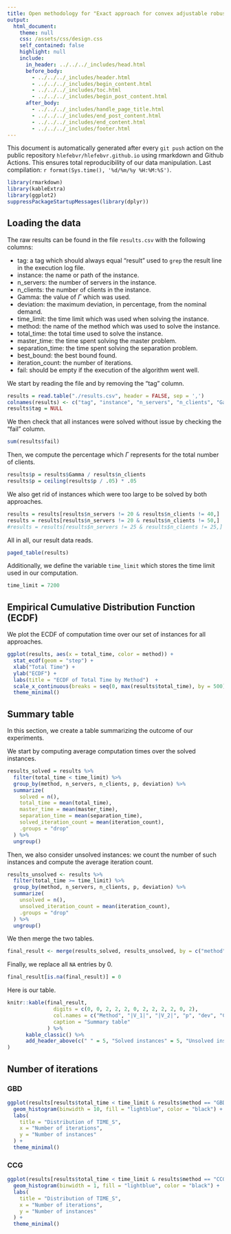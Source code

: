 ```yaml
---
title: Open methodology for "Exact approach for convex adjustable robust optimization" > Resource Allocation Problem (RAP)
output: 
  html_document:
    theme: null
    css: /assets/css/design.css
    self_contained: false
    highlight: null
    include:
      in_header: ../../../_includes/head.html
      before_body: 
        - ../../../_includes/header.html
        - ../../../_includes/begin_content.html
        - ../../../_includes/toc.html
        - ../../../_includes/begin_post_content.html
      after_body: 
        - ../../../_includes/handle_page_title.html
        - ../../../_includes/end_post_content.html
        - ../../../_includes/end_content.html
        - ../../../_includes/footer.html
---
```


<div class="warning">This document is automatically generated after every `git push` action on the public repository `hlefebvr/hlefebvr.github.io` using rmarkdown and Github Actions. This ensures total reproducibility of our data manipulation. Last compilation: `r format(Sys.time(), '%d/%m/%y %H:%M:%S')`.</div>


```r
library(rmarkdown)
library(kableExtra)
library(ggplot2)
suppressPackageStartupMessages(library(dplyr))
```

## Loading the data

The raw results can be found in the file `results.csv` with the following columns:

- tag: a tag which should always equal "result" used to `grep` the result line in the execution log file.
- instance: the name or path of the instance.
- n_servers: the number of servers in the instance.
- n_clients: the number of clients in the instance.
- Gamma: the value of $\Gamma$ which was used.
- deviation: the maximum deviation, in percentage, from the nominal demand.
- time_limit: the time limit which was used when solving the instance.
- method: the name of the method which was used to solve the instance.
- total_time: the total time used to solve the instance.
- master_time: the time spent solving the master problem.
- separation_time: the time spent solving the separation problem.
- best_bound: the best bound found.
- iteration_count: the number of iterations.
- fail: should be empty if the execution of the algorithm went well.

We start by reading the file and by removing the "tag" column.

```r
results = read.table("./results.csv", header = FALSE, sep = ',')
colnames(results) <- c("tag", "instance", "n_servers", "n_clients", "Gamma", "deviation", "time_limit", "method", "total_time", "master_time", "separation_time", "best_bound", "iteration_count", "fail")
results$tag = NULL
```

We then check that all instances were solved without issue by checking the "fail" column.

```r
sum(results$fail)
```

Then, we compute the percentage which $\Gamma$ represents for the total number of clients.

```r
results$p = results$Gamma / results$n_clients
results$p = ceiling(results$p / .05) * .05
```

We also get rid of instances which were too large to be solved by both approaches.

```r
results = results[results$n_servers != 20 & results$n_clients != 40,]
results = results[results$n_servers != 20 & results$n_clients != 50,]
#results = results[results$n_servers != 25 & results$n_clients != 25,]
```

All in all, our result data reads.

```r
paged_table(results)
```


Additionally, we define the variable `time_limit` which stores the time limit used in our computation.

```r
time_limit = 7200
```

## Empirical Cumulative Distribution Function (ECDF)

We plot the ECDF of computation time over our set of instances for all approaches.

```r
ggplot(results, aes(x = total_time, color = method)) +
  stat_ecdf(geom = "step") +
  xlab("Total Time") +
  ylab("ECDF") +
  labs(title = "ECDF of Total Time by Method")  +
  scale_x_continuous(breaks = seq(0, max(results$total_time), by = 500), labels = seq(0, max(results$total_time), by = 500)) +
  theme_minimal()

```

## Summary table

In this section, we create a table summarizing the outcome of our experiments.

We start by computing average computation times over the solved instances.

```r
results_solved = results %>%
  filter(total_time < time_limit) %>%
  group_by(method, n_servers, n_clients, p, deviation) %>%
  summarize(
    solved = n(),
    total_time = mean(total_time),
    master_time = mean(master_time),
    separation_time = mean(separation_time),
    solved_iteration_count = mean(iteration_count),
    .groups = "drop"
  ) %>%
  ungroup()
```

Then, we also consider unsolved instances: we count the number of such instances and compute the average iteration count.

```r
results_unsolved <- results %>%
  filter(total_time >= time_limit) %>%
  group_by(method, n_servers, n_clients, p, deviation) %>%
  summarize(
    unsolved = n(),
    unsolved_iteration_count = mean(iteration_count),
    .groups = "drop"
  ) %>%
  ungroup()

```

We then merge the two tables.

```r
final_result <- merge(results_solved, results_unsolved, by = c("method", "n_servers", "n_clients", "p", "deviation"), all = TRUE)
```

Finally, we replace all `NA` entries by 0.

```r
final_result[is.na(final_result)] = 0
```

Here is our table.

```r
knitr::kable(final_result, 
               digits = c(0, 0, 2, 2, 2, 0, 2, 2, 2, 2, 0, 2), 
               col.names = c("Method", "|V_1|", "|V_2|", "p", "dev", "Count", "Total", "Master", "Sepatation", "# Iter", "Count", "# Iter"),
               caption = "Summary table"
             ) %>%
      kable_classic() %>%
      add_header_above(c(" " = 5, "Solved instances" = 5, "Unsolved instances" = 2)
)
```

## Number of iterations

### GBD 

```r
ggplot(results[results$total_time < time_limit & results$method == "GBD",], aes(x = iteration_count)) +
  geom_histogram(binwidth = 10, fill = "lightblue", color = "black") +
  labs(
    title = "Distribution of TIME_S",
    x = "Number of iterations",
    y = "Number of instances"
  ) +
  theme_minimal()
```

### CCG

```r
ggplot(results[results$total_time < time_limit & results$method == "CCG",], aes(x = iteration_count)) +
  geom_histogram(binwidth = 1, fill = "lightblue", color = "black") +
  labs(
    title = "Distribution of TIME_S",
    x = "Number of iterations",
    y = "Number of instances"
  ) +
  theme_minimal()
```

